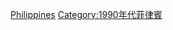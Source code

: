 {{Portal|菲律賓}}
{{Year category}}
{{Year by category
|m=1
|c=9
|d=9
|y=5
|cat=菲律賓
|sortkey=Philippines
|parent=20世纪各年菲律宾
|subcat=1995年各國
}}

[[Category:1995年東南亞|Philippines]]
[[Category:1990年代菲律賓|Category:1990年代菲律賓]]